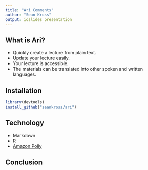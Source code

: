 ```yaml
---
title: "Ari Comments"
author: "Sean Kross"
output: ioslides_presentation
---
```


<!--
Hello and welcome to this short presentation about Ari, the automated R
instructor.
-->

## What is Ari?

- Quickly create a lecture from plain text.
- Update your lecture easily.
- Your lecture is accessible.
- The materials can be translated into other spoken and written languages.

<!-- Ari is an R package which allows you to create lecture videos from plain
text. Your lectures are therefore easy to edit, translate, and they are
universally accessible. -->

## Installation

```r
library(devtools)
install_github("seankross/ari")
```

<!-- You can install Ari using the dev tools package. -->

## Technology

- Markdown
- R
- [Amazon Polly](https://aws.amazon.com/polly/)

<!--
Ari is just a bundling of existing technologies including, r markdown and Polly,
a text to speech product from Amazon Web Services.
-->

## Conclusion

<!--
Thank you for watching this video and good luck using Ari!
-->